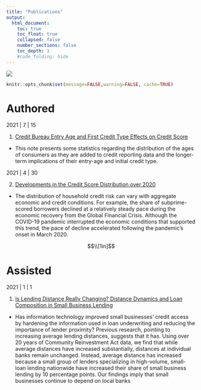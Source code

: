```yaml
---
title: "Publications"
output:
  html_document:
    toc: true
    toc_float: true
    collapsed: false
    number_sections: false
    toc_depth: 1
    #code_folding: hide
---
```

</div>
<div class="col-sm-6">
<a href = "https://github.com/lmnathe/LucasNathe">
![](images\papers.jpg)
</a>
</div>
```r
knitr::opts_chunk$set(message=FALSE,warning=FALSE, cache=TRUE)
```


#  Authored

2021 | 7 | 15

1. [Credit Bureau Entry Age and First Credit Type Effects on Credit Score](https://www.federalreserve.gov/econres/notes/feds-notes/does-the-age-at-which-a-consumer-gets-their-first-credit-matter-20210715.htm)
- This note presents some statistics regarding the distribution of the ages of consumers as they are added to credit reporting data and the longer-term implications of their entry-age and initial credit type.

2021 | 4 | 30 

2. [Developments in the Credit Score Distribution over 2020](https://www.federalreserve.gov/econres/notes/feds-notes/developments-in-the-credit-score-distribution-over-2020-20210430.htm)
- The distribution of household credit risk can vary with aggregate economic and credit conditions. For example, the share of subprime-scored borrowers declined at a relatively steady pace during the economic recovery from the Global Financial Crisis. Although the COVID-19 pandemic interrupted the economic conditions that supported this trend, the pace of decline accelerated following the pandemic’s onset in March 2020.


$$\\[1in]$$

#  Assisted

2021 | 1 | 1 

1. [Is Lending Distance Really Changing? Distance Dynamics and Loan Composition in Small Business Lending](https://www.federalreserve.gov/econres/feds/files/2021011pap.pdf)
- Has information technology improved small businesses’ credit access by hardening the information used in loan underwriting and reducing the importance of lender proximity? Previous research, pointing to increasing average lending distances, suggests that it has. Using over 20 years of Community Reinvestment Act data, we find that while average distances have increased substantially, distances at individual banks remain unchanged. Instead, average distance has increased because a small group of lenders specializing in high-volume, small-loan lending nationwide have increased their share of small business lending by 10 percentage points. Our findings imply that small businesses continue to depend on local banks
